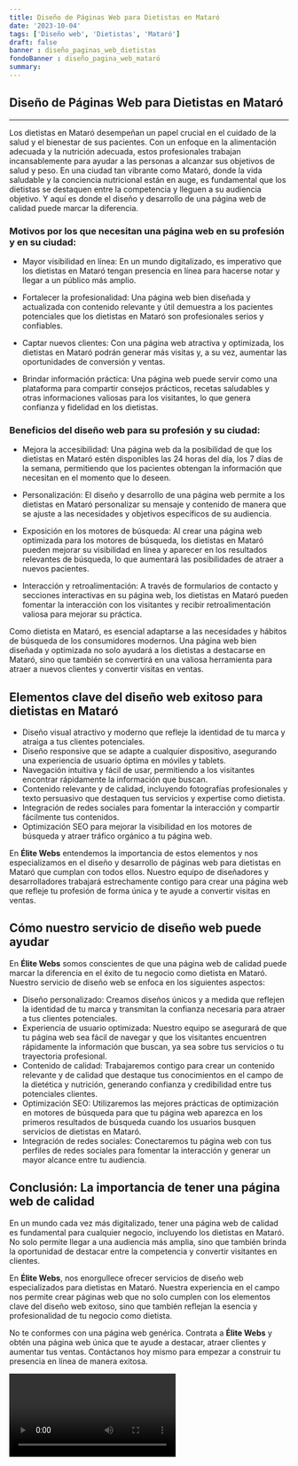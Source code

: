 ```yaml
---
title: Diseño de Páginas Web para Dietistas en Mataró
date: '2023-10-04'
tags: ['Diseño web', 'Dietistas', 'Mataró']
draft: false
banner : diseño_paginas_web_dietistas
fondoBanner : diseño_pagina_web_mataró
summary: 
---
```


## Diseño de Páginas Web para Dietistas en Mataró

---

Los dietistas en Mataró desempeñan un papel crucial en el cuidado de la salud y el bienestar de sus pacientes. Con un enfoque en la alimentación adecuada y la nutrición adecuada, estos profesionales trabajan incansablemente para ayudar a las personas a alcanzar sus objetivos de salud y peso. En una ciudad tan vibrante como Mataró, donde la vida saludable y la conciencia nutricional están en auge, es fundamental que los dietistas se destaquen entre la competencia y lleguen a su audiencia objetivo. Y aquí es donde el diseño y desarrollo de una página web de calidad puede marcar la diferencia.

### Motivos por los que necesitan una página web en su profesión y en su ciudad:

- Mayor visibilidad en línea: En un mundo digitalizado, es imperativo que los dietistas en Mataró tengan presencia en línea para hacerse notar y llegar a un público más amplio.

- Fortalecer la profesionalidad: Una página web bien diseñada y actualizada con contenido relevante y útil demuestra a los pacientes potenciales que los dietistas en Mataró son profesionales serios y confiables.

- Captar nuevos clientes: Con una página web atractiva y optimizada, los dietistas en Mataró podrán generar más visitas y, a su vez, aumentar las oportunidades de conversión y ventas.

- Brindar información práctica: Una página web puede servir como una plataforma para compartir consejos prácticos, recetas saludables y otras informaciones valiosas para los visitantes, lo que genera confianza y fidelidad en los dietistas.

### Beneficios del diseño web para su profesión y su ciudad:

- Mejora la accesibilidad: Una página web da la posibilidad de que los dietistas en Mataró estén disponibles las 24 horas del día, los 7 días de la semana, permitiendo que los pacientes obtengan la información que necesitan en el momento que lo deseen.

- Personalización: El diseño y desarrollo de una página web permite a los dietistas en Mataró personalizar su mensaje y contenido de manera que se ajuste a las necesidades y objetivos específicos de su audiencia.

- Exposición en los motores de búsqueda: Al crear una página web optimizada para los motores de búsqueda, los dietistas en Mataró pueden mejorar su visibilidad en línea y aparecer en los resultados relevantes de búsqueda, lo que aumentará las posibilidades de atraer a nuevos pacientes.

- Interacción y retroalimentación: A través de formularios de contacto y secciones interactivas en su página web, los dietistas en Mataró pueden fomentar la interacción con los visitantes y recibir retroalimentación valiosa para mejorar su práctica.

Como dietista en Mataró, es esencial adaptarse a las necesidades y hábitos de búsqueda de los consumidores modernos. Una página web bien diseñada y optimizada no solo ayudará a los dietistas a destacarse en Mataró, sino que también se convertirá en una valiosa herramienta para atraer a nuevos clientes y convertir visitas en ventas.

<GifSeo />

<Cta />

## Elementos clave del diseño web exitoso para dietistas en Mataró

- Diseño visual atractivo y moderno que refleje la identidad de tu marca y atraiga a tus clientes potenciales.
- Diseño responsive que se adapte a cualquier dispositivo, asegurando una experiencia de usuario óptima en móviles y tablets.
- Navegación intuitiva y fácil de usar, permitiendo a los visitantes encontrar rápidamente la información que buscan.
- Contenido relevante y de calidad, incluyendo fotografías profesionales y texto persuasivo que destaquen tus servicios y expertise como dietista.
- Integración de redes sociales para fomentar la interacción y compartir fácilmente tus contenidos.
- Optimización SEO para mejorar la visibilidad en los motores de búsqueda y atraer tráfico orgánico a tu página web.

En **Élite Webs** entendemos la importancia de estos elementos y nos especializamos en el diseño y desarrollo de páginas web para dietistas en Mataró que cumplan con todos ellos. Nuestro equipo de diseñadores y desarrolladores trabajará estrechamente contigo para crear una página web que refleje tu profesión de forma única y te ayude a convertir visitas en ventas.

## Cómo nuestro servicio de diseño web puede ayudar

En **Élite Webs** somos conscientes de que una página web de calidad puede marcar la diferencia en el éxito de tu negocio como dietista en Mataró. Nuestro servicio de diseño web se enfoca en los siguientes aspectos:

- Diseño personalizado: Creamos diseños únicos y a medida que reflejen la identidad de tu marca y transmitan la confianza necesaria para atraer a tus clientes potenciales.
- Experiencia de usuario optimizada: Nuestro equipo se asegurará de que tu página web sea fácil de navegar y que los visitantes encuentren rápidamente la información que buscan, ya sea sobre tus servicios o tu trayectoria profesional.
- Contenido de calidad: Trabajaremos contigo para crear un contenido relevante y de calidad que destaque tus conocimientos en el campo de la dietética y nutrición, generando confianza y credibilidad entre tus potenciales clientes.
- Optimización SEO: Utilizaremos las mejores prácticas de optimización en motores de búsqueda para que tu página web aparezca en los primeros resultados de búsqueda cuando los usuarios busquen servicios de dietistas en Mataró.
- Integración de redes sociales: Conectaremos tu página web con tus perfiles de redes sociales para fomentar la interacción y generar un mayor alcance entre tu audiencia.

## Conclusión: La importancia de tener una página web de calidad

En un mundo cada vez más digitalizado, tener una página web de calidad es fundamental para cualquier negocio, incluyendo los dietistas en Mataró. No solo permite llegar a una audiencia más amplia, sino que también brinda la oportunidad de destacar entre la competencia y convertir visitantes en clientes.

En **Élite Webs**, nos enorgullece ofrecer servicios de diseño web especializados para dietistas en Mataró. Nuestra experiencia en el campo nos permite crear páginas web que no solo cumplen con los elementos clave del diseño web exitoso, sino que también reflejan la esencia y profesionalidad de tu negocio como dietista.

No te conformes con una página web genérica. Contrata a **Élite Webs** y obtén una página web única que te ayude a destacar, atraer clientes y aumentar tus ventas. Contáctanos hoy mismo para empezar a construir tu presencia en línea de manera exitosa.

<Video />

<CtaBot job='Dietistas' city='Mataró'/>

<Gmaps query='Mataró+españa+maps' />